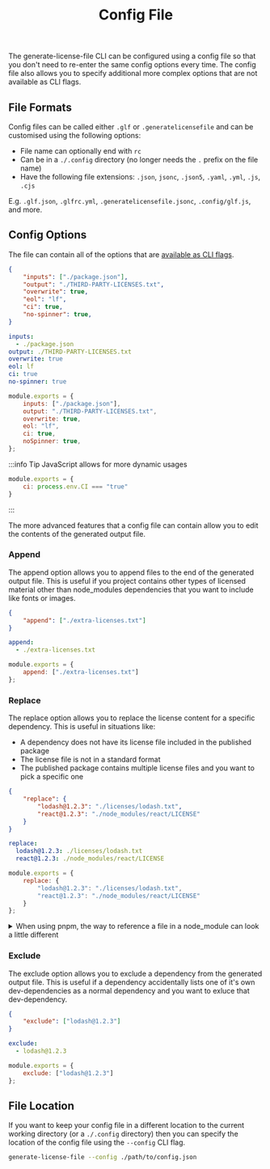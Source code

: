 ﻿---
title: Config File
description: Overview and example usages of the generate license file CLI config file
---


The generate-license-file CLI can be configured using a config file so that you don't need to re-enter the same
config options every time. The config file also allows you to specify additional more complex options that are not
available as CLI flags.

## File Formats

Config files can be called either `.glf` or `.generatelicensefile` and can be customised using the following options:

- File name can optionally end with `rc`
- Can be in a `./.config` directory (no longer needs the `.` prefix on the file name)
- Have the following file extensions: `.json`, `jsonc`, `.json5`, `.yaml`, `.yml`, `.js`, `.cjs`

E.g. `.glf.json`, `.glfrc.yml`, `.generatelicensefile.jsonc`, `.config/glf.js`, and more.

## Config Options

The file can contain all of the options that are [available as CLI flags](./).

<Tabs groupId="file-formats">
<TabItem value="json" label="JSON" default>

```json
{
    "inputs": ["./package.json"],
    "output": "./THIRD-PARTY-LICENSES.txt",
    "overwrite": true,
    "eol": "lf",
    "ci": true,
    "no-spinner": true,
}
```
</TabItem>

<TabItem value="yaml" label="YAML">

```yaml
inputs:
  - ./package.json
output: ./THIRD-PARTY-LICENSES.txt
overwrite: true
eol: lf
ci: true
no-spinner: true
```
</TabItem>

<TabItem value="js" label="JavaScript">

```js
module.exports = {
    inputs: ["./package.json"],
    output: "./THIRD-PARTY-LICENSES.txt",
    overwrite: true,
    eol: "lf",
    ci: true,
    noSpinner: true,
};
```
</TabItem>
</Tabs>

:::info Tip
JavaScript allows for more dynamic usages
```js
module.exports = {
    ci: process.env.CI === "true"
}
```
:::

The more advanced features that a config file can contain allow you to edit the contents of the generated output file.

### Append

The append option allows you to append files to the end of the generated output file. This is useful if you project
contains other types of licensed material other than node_modules dependencies that you want to include like fonts or images.

<Tabs groupId="file-formats">
<TabItem value="json" label="JSON" default>

```json
{
    "append": ["./extra-licenses.txt"]
}
```
</TabItem>

<TabItem value="yaml" label="YAML">

```yaml
append:
  - ./extra-licenses.txt
```
</TabItem>

<TabItem value="js" label="JavaScript">

```js
module.exports = {
    append: ["./extra-licenses.txt"]
};
```
</TabItem>
</Tabs>

### Replace

The replace option allows you to replace the license content for a specific dependency. This is useful in situations like:
- A dependency does not have its license file included in the published package
- The license file is not in a standard format
- The published package contains multiple license files and you want to pick a specific one

<Tabs groupId="file-formats">
<TabItem value="json" label="JSON" default>

```json
{
    "replace": {
        "lodash@1.2.3": "./licenses/lodash.txt",
        "react@1.2.3": "./node_modules/react/LICENSE"
    }
}
```
</TabItem>

<TabItem value="yaml" label="YAML">

```yaml
replace:
  lodash@1.2.3: ./licenses/lodash.txt
  react@1.2.3: ./node_modules/react/LICENSE
```
</TabItem>

<TabItem value="js" label="JavaScript">

```js
module.exports = {
    replace: {
        "lodash@1.2.3": "./licenses/lodash.txt",
        "react@1.2.3": "./node_modules/react/LICENSE"
    }
};
```
</TabItem>
</Tabs>

<details>
<summary>When using pnpm, the way to reference a file in a node_module can look a little different</summary>
<div>

```json
{
    "replace": {
        "react@18.2.0": "node_modules/.pnpm/react@18.2.0/node_modules/react/LICENSE"
    }
}
```
</div>
</details>

### Exclude

The exclude option allows you to exclude a dependency from the generated output file. This is useful if a dependency
accidentally lists one of it's own dev-dependencies as a normal dependency and you want to exluce that dev-dependency.

<Tabs groupId="file-formats">
<TabItem value="json" label="JSON" default>

```json
{
    "exclude": ["lodash@1.2.3"]
}
```
</TabItem>

<TabItem value="yaml" label="YAML">

```yaml
exclude:
  - lodash@1.2.3
```
</TabItem>

<TabItem value="js" label="JavaScript">

```js
module.exports = {
    exclude: ["lodash@1.2.3"]
};
```
</TabItem>
</Tabs>

## File Location

If you want to keep your config file in a different location to the current working directory (or a `./.config` directory)
then you can specify the location of the config file using the `--config` CLI flag.

```bash
generate-license-file --config ./path/to/config.json
```
